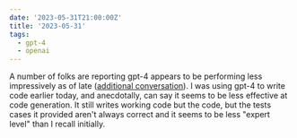 ```yaml
---
date: '2023-05-31T21:00:00Z'
title: '2023-05-31'
tags:
  - gpt-4
  - openai
---
```



<Tweet
  theme="dark"
  id="https://twitter.com/nabeelqu/status/1663915378265800705"
/>

A number of folks are reporting gpt-4 appears to be performing less impressively as of late ([additional conversation](https://news.ycombinator.com/item?id=36134249)).
I was using gpt-4 to write code earlier today, and anecdotally, can say it seems to be less effective at code generation.
It still writes working code but the code, but the tests cases it provided aren't always correct and it seems to be less "expert level" than I recall initially.
